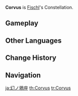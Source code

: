 {{Constellation Overview Infobox
|title     = Corvus
|character = Fischl
|meaning   = Raven
}}
'''Corvus''' is [[Fischl]]'s Constellation.

==Gameplay==
{{Constellation Table|Fischl}}

==Other Languages==
{{Other Languages
|en      = Corvus
|en_lang = la
|en_tl   = Raven
|zhs     = 幻鸦座
|zhs_rm  = Huànyā-zuò
|zht     = 幻鴉座
|zht_rm  = Huànyā-zuò
|zh_tl   = Phantasmal Raven Constellation<ref name="corvid" group="•">{{Lang|The word translated as "raven" here|zh=鴉|zh_rm=yā|ja=鴉|ja_rm=karasu|ko=까마귀|ko_rm=kkamagwi|sort=zh,ja,ko}} can refer to both crows and ravens.</ref>
|ja      = 幻ノ鴉座
|ja_rm   = Maboroshi no Karasu-za
|ja_tl   = Phantasmal Raven Constellation<ref name="corvid" group="•" />
|ko      = 환상까마귀자리
|ko_rm   = Hwansang Kkamagwi-jari
|ko_tl   = Phantasmal Crow Constellation<ref name="corvid" group="•" />
|es      = Corvus
|fr      = Corvus
|ru      = Призрачный Ворон
|ru_tl   = Phantasmal Raven
|th      = Corvus
|vi      = Hoan Áp
|vi_tl   = 
|de      = Corvus
|id      = Corvus
|pt      = Corvus
|tr      = Kuzgun
|tr_tl   = 
|it      = Corvus
}}

==Change History==
{{Change History|1.0}}

==Navigation==
{{Constellation Navbox}}

[[ja:幻ノ鴉座]]
[[th:Corvus]]
[[tr:Corvus]]